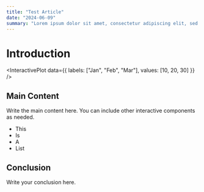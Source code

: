 ```yaml
---
title: "Test Article"
date: "2024-06-09"
summary: "Lorem ipsum dolor sit amet, consectetur adipiscing elit, sed do eiusmod tempor incididunt ut labore et dolore magna aliqua. Ut enim ad minim veniam, quis nostrud exercitation ullamco laboris nisi ut aliquip ex ea commodo consequat. Duis aute irure dolor in reprehenderit in voluptate velit esse cillum dolore eu fugiat nulla pariatur. Excepteur sint occaecat cupidatat non proident, sunt in culpa qui officia deserunt mollit anim id est laborum."
---
```


# Introduction


<InteractivePlot data={{ labels: ["Jan", "Feb", "Mar"], values: [10, 20, 30] }} />

## Main Content

Write the main content here. You can include other interactive components as needed.


<SimulationComponent parameter1={5} parameter2={10} />

- This
- Is
- A
- List

## Conclusion

Write your conclusion here.

